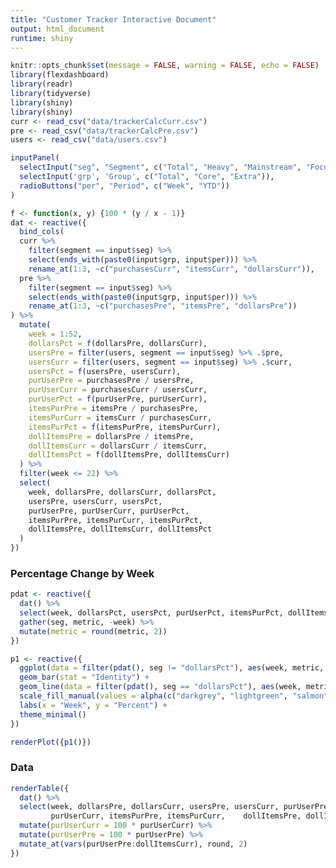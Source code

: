 ```yaml
---
title: "Customer Tracker Interactive Document"
output: html_document
runtime: shiny
---
```


```r
knitr::opts_chunk$set(message = FALSE, warning = FALSE, echo = FALSE)
library(flexdashboard)
library(readr)
library(tidyverse)
library(shiny)
library(shiny)
curr <- read_csv("data/trackerCalcCurr.csv")
pre <- read_csv("data/trackerCalcPre.csv")
users <- read_csv("data/users.csv")
```

```r
inputPanel(
  selectInput("seg", "Segment", c("Total", "Heavy", "Mainstream", "Focus1", "Focus2", "Specialty", "Diverse1", "Diverse2", "Other", "New")),
  selectInput('grp', 'Group', c("Total", "Core", "Extra")),
  radioButtons("per", "Period", c("Week", "YTD"))
)
```

```r
f <- function(x, y) {100 * (y / x - 1)}
dat <- reactive({
  bind_cols(
  curr %>%
    filter(segment == input$seg) %>%
    select(ends_with(paste0(input$grp, input$per))) %>%
    rename_at(1:3, ~c("purchasesCurr", "itemsCurr", "dollarsCurr")),
  pre %>%
    filter(segment == input$seg) %>%
    select(ends_with(paste0(input$grp, input$per))) %>%
    rename_at(1:3, ~c("purchasesPre", "itemsPre", "dollarsPre"))
) %>%
  mutate(
    week = 1:52,
    dollarsPct = f(dollarsPre, dollarsCurr),
    usersPre = filter(users, segment == input$seg) %>% .$pre,
    usersCurr = filter(users, segment == input$seg) %>% .$curr,
    usersPct = f(usersPre, usersCurr),
    purUserPre = purchasesPre / usersPre,
    purUserCurr = purchasesCurr / usersCurr,
    purUserPct = f(purUserPre, purUserCurr),
    itemsPurPre = itemsPre / purchasesPre,
    itemsPurCurr = itemsCurr / purchasesCurr,
    itemsPurPct = f(itemsPurPre, itemsPurCurr),
    dollItemsPre = dollarsPre / itemsPre,
    dollItemsCurr = dollarsCurr / itemsCurr,
    dollItemsPct = f(dollItemsPre, dollItemsCurr)
  ) %>%
  filter(week <= 22) %>%
  select(
    week, dollarsPre, dollarsCurr, dollarsPct,
    usersPre, usersCurr, usersPct,
    purUserPre, purUserCurr, purUserPct,
    itemsPurPre, itemsPurCurr, itemsPurPct,
    dollItemsPre, dollItemsCurr, dollItemsPct
  )
})
```

### Percentage Change by Week
    
```r
pdat <- reactive({
  dat() %>%
  select(week, dollarsPct, usersPct, purUserPct, itemsPurPct, dollItemsPct) %>%
  gather(seg, metric, -week) %>%
  mutate(metric = round(metric, 2))
})

p1 <- reactive({
  ggplot(data = filter(pdat(), seg != "dollarsPct"), aes(week, metric, fill = seg)) +
  geom_bar(stat = "Identity") + 
  geom_line(data = filter(pdat(), seg == "dollarsPct"), aes(week, metric), col = "darkgrey") +
  scale_fill_manual(values = alpha(c("darkgrey", "lightgreen", "salmon", "lightblue", "orange"), 0.5)) +
  labs(x = "Week", y = "Percent") +
  theme_minimal()
})

renderPlot({p1()})
```
    
### Data

```r
renderTable({
  dat() %>%
  select(week, dollarsPre, dollarsCurr, usersPre, usersCurr, purUserPre, 
         purUserCurr, itemsPurPre, itemsPurCurr,	dollItemsPre, dollItemsCurr) %>%
  mutate(purUserCurr = 100 * purUserCurr) %>%
  mutate(purUserPre = 100 * purUserPre) %>%
  mutate_at(vars(purUserPre:dollItemsCurr), round, 2)
})
```


